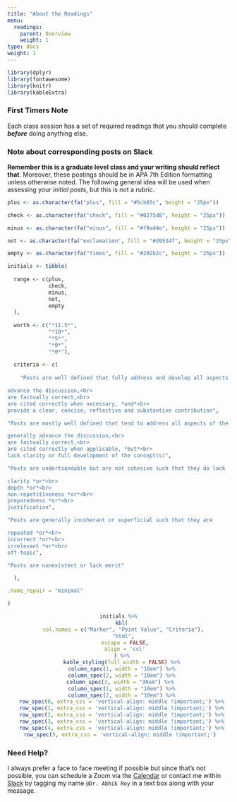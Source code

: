 ```yaml
---
title: "About the Readings"
menu:
  readings:
    parent: Overview
    weight: 1
type: docs
weight: 1
---
```


<style>
  .hvr-sweep-to-left {
    display: inline-block;
    vertical-align: middle;
    -webkit-transform: perspective(1px) translateZ(0);
    transform: perspective(1px) translateZ(0);
    box-shadow: 0 0 1px rgba(0, 0, 0, 0);
    position: relative;
    -webkit-transition-property: color;
    transition-property: color;
    -webkit-transition-duration: 0.25s;
    transition-duration: 0.25s;
  }

.hvr-sweep-to-left:before {
  content: "";
  position: absolute;
  z-index: -1;
  top: 0;
  left: 0;
  right: 0;
  bottom: 0;
  background: #175676;
    -webkit-transform: scaleX(0);
  transform: scaleX(0);
  -webkit-transform-origin: 100% 50%;
  transform-origin: 100% 50%;
  -webkit-transition-property: transform;
  transition-property: transform;
  -webkit-transition-duration: 0.3s;
  transition-duration: 0.3s;
  -webkit-transition-timing-function: ease-out;
  transition-timing-function: ease-out;
}

.hvr-sweep-to-left:hover, .hvr-sweep-to-left:focus, .hvr-sweep-to-left:active {
  color: white;
}

.hvr-sweep-to-left:hover:before, .hvr-sweep-to-left:focus:before, .hvr-sweep-to-left:active:before {
  -webkit-transform: scaleX(1);
  transform: scaleX(1);
}
</style>
  
```r
library(dplyr)
library(fontawesome)
library(knitr)
library(kableExtra)
```

### First Timers Note
Each class session has a set of required readings that you should complete ***before*** doing anything else. 

### Note about corresponding posts on Slack
**Remember this is a graduate level class and your writing should reflect that**. Moreover, these postings should be in APA 7th Edition formatting unless otherwise noted. The following general idea will be used when assessing your *initial posts*, but this is not a rubric. 

```r

plus <- as.character(fa("plus", fill = "#5cb85c", height = "25px"))

check <- as.character(fa("check", fill = "#0275d8", height = "25px"))

minus <- as.character(fa("minus", fill = "#f0ad4e", height = "25px"))

not <- as.character(fa("exclamation", fill = "#d9534f", height = "25px"))

empty <- as.character(fa("times", fill = "#292b2c", height = "25px"))

initials <- tibble(
  
  range <- c(plus, 
             check,
             minus, 
             not,
             empty
  ),
  
  worth <- c("*11.5*",
             "*10*",
             "*5*",
             "*0*",
             "*0*"),
  
  criteria <- c(
    
    "Posts are well defined that fully address and develop all aspects of the prompt such that they

advance the discussion,<br>
are factually correct,<br>
are cited correctly when necessary, *and*<br>
provide a clear, concise, reflective and substantive contribution",

"Posts are mostly well defined that tend to address all aspects of the prompt such that they

generally advance the discussion,<br>
are factually correct,<br>
are cited correctly when applicable, *but*<br>
lack clarity or full development of the concept(s)",

"Posts are undertsandable but are not cohesive such that they do lack 

clarity *or*<br>
depth *or*<br>
non-repetitiveness *or*<br>
preparedness *or*<br>
justification",

"Posts are generally incoherant or superficial such that they are

repeated *or*<br>
incorrect *or*<br>
irrelevant *or*<br>
off-topic",

"Posts are nonexistent or lack merit"

  ),

.name_repair = "minimal"

)

```

<center>
```r
initials %>%
  kbl(
    col.names = c("Marker", "Point Value", "Criteria"), 
    "html", 
    escape = FALSE,
    align = 'ccl'
  ) %>%
  kable_styling(full_width = FALSE) %>%
  column_spec(1, width = "10em") %>%
  column_spec(2, width = "10em") %>%
  column_spec(3, width = "30em") %>% 
  column_spec(1, width = "10em") %>%
  column_spec(2, width = "10em") %>%
  row_spec(0, extra_css = 'vertical-align: middle !important;') %>%
  row_spec(1, extra_css = 'vertical-align: middle !important;') %>%
  row_spec(2, extra_css = 'vertical-align: middle !important;') %>%
  row_spec(3, extra_css = 'vertical-align: middle !important;') %>%
  row_spec(4, extra_css = 'vertical-align: middle !important;') %>%
  row_spec(5, extra_css = 'vertical-align: middle !important;') 
```
</center>

### Need Help?
I always prefer a face to face meeting if possible but since that's not possible, you can schedule a Zoom via the [Calendar](https://calendly.com/nopiecharts/short30){target="_blank"} or contact me within [Slack](http:/2021edp611.slack.com){target="_blank"} by tagging my name `@Dr. Abhik Roy` in a text box along with your message.